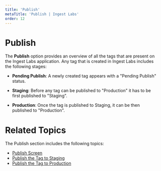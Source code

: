 ---
title: 'Publish'
metaTitle: 'Publish | Ingest Labs'
order: 12
---

# Publish

The **Publish** option provides an overview of all the tags that are present on the Ingest Labs application. Any tag that is created in Ingest Labs includes the following stages:

- **Pending Publish**: A newly created tag appears with a "Pending Publish" status. 

- **Staging**: Before any tag can be published to "Production" it has to be first published to "Staging".

- **Production**: Once the tag is published to Staging, it can be then published to "Production".

# Related Topics

The Publish section includes the following topics:

- [Publish Screen](/publish/publishscreen)
- [Publish the Tag to Staging](/publish/publishtagtostaging)
- [Publish the Tag to Production](/publish/publishtagtoproduction)